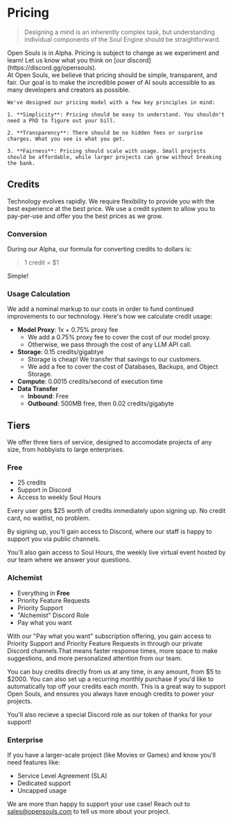 
# Pricing

> Designing a mind is an inherently complex task, but understanding individual components of the Soul Engine should be straightforward.

<Callout type="warning" emoji="⚠️">
  Open Souls is in Alpha. Pricing is subject to change as we experiment and learn! Let us know what you think on [our discord](https://discord.gg/opensouls).
</Callout>

<div className="flex flex-col-reverse lg:flex-row items-center justify-between mt-8">
  <div>
    At Open Souls, we believe that pricing should be simple, transparent, and fair. Our goal is to make the incredible power of AI souls accessible to as many developers and creators as possible.

    We've designed our pricing model with a few key principles in mind:

    1. **Simplicity**: Pricing should be easy to understand. You shouldn't need a PhD to figure out your bill. 

    2. **Transparency**: There should be no hidden fees or surprise charges. What you see is what you get.

    3. **Fairness**: Pricing should scale with usage. Small projects should be affordable, while larger projects can grow without breaking the bank.
  </div>
</div>

## Credits 
Technology evolves rapidly. We require flexibility to provide you with the best experience at the best price. We use a credit system to allow you to pay-per-use and offer you the best prices as we grow. 

### Conversion
During our Alpha, our formula for converting credits to dollars is:
> 1 credit = $1

Simple!

### Usage Calculation
We add a nominal markup to our costs in order to fund continued improvements to our technology. Here's how we calculate credit usage:

- **Model Proxy**: 1x + 0.75% proxy fee
  - We add a 0.75% proxy fee to cover the cost of our model proxy.
  - Otherwise, we pass through the cost of any LLM API call.
- **Storage**: 0.15 credits/gigabtye
  - Storage is cheap! We transfer that savings to our customers.
  - We add a fee to cover the cost of Databases, Backups, and Object Storage.
- **Compute**: 0.0015 credits/second of execution time
- **Data Transfer**
  - **Inbound**: Free
  - **Outbound**: 500MB free, then 0.02 credits/gigabyte 

## Tiers
We offer three tiers of service, designed to accomodate projects of any size, from hobbyists to large enterprises. 

### Free
- 25 credits
- Support in Discord
- Access to weekly Soul Hours

Every user gets $25 worth of credits immediately upon signing up. No credit card, no waitlist, no problem.

By signing up, you'll gain access to Discord, where our staff is happy to support you via public channels.

You'll also gain access to Soul Hours, the weekly live virtual event hosted by our team where we answer your questions.

### Alchemist
- Everything in **Free**
- Priority Feature Requests
- Priority Support
- "Alchemist" Discord Role
- Pay what you want

With our "Pay what you want" subscription offering, you gain access to Priority Support and Priority Feature Requests in through our private Discord channels.That means faster response times, more space to make suggestions, and more personalized attention from our team.

You can buy credits directly from us at any time, in any amount, from $5 to $2000. You can also set up a recurring monthly purchase if you'd like to automatically top off your credits each month. This is a great way to support Open Souls, and ensures you always have enough credits to power your projects.

You'll also recieve a special Discord role as our token of thanks for your support!

### Enterprise
If you have a larger-scale project (like Movies or Games) and know you'll need features like:

- Service Level Agreement (SLA)
- Dedicated support
- Uncapped usage

We are more than happy to support your use case! Reach out to [sales@opensouls.com](mailto:sales@opensouls.com) to tell us more about your project.

